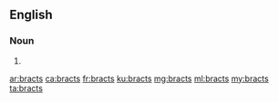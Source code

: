 ==English==

===Noun===
{{head|en|plural}}

# {{plural of|bract|lang=en}}

[[ar:bracts]]
[[ca:bracts]]
[[fr:bracts]]
[[ku:bracts]]
[[mg:bracts]]
[[ml:bracts]]
[[my:bracts]]
[[ta:bracts]]